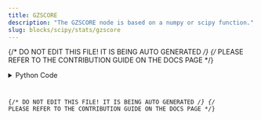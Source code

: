 ```yaml
---
title: GZSCORE
description: "The GZSCORE node is based on a numpy or scipy function."
slug: blocks/scipy/stats/gzscore
---
```


{/* DO NOT EDIT THIS FILE! IT IS BEING AUTO GENERATED */}
{/* PLEASE REFER TO THE CONTRIBUTION GUIDE ON THE DOCS PAGE */}


<PythonDocsDisplay docstring={docstring} />
<details>
<summary>Python Code</summary>



<Code code={pythonCode} lang="py" wrap theme="dracula" />

[Find this Flojoy Block on GitHub](https://github.com/flojoy-ai/blocks/blob/main/blocks/SCIPY/STATS/GZSCORE/GZSCORE.py)

</details>

{/* DO NOT EDIT THIS FILE! IT IS BEING AUTO GENERATED */}
{/* PLEASE REFER TO THE CONTRIBUTION GUIDE ON THE DOCS PAGE */}
